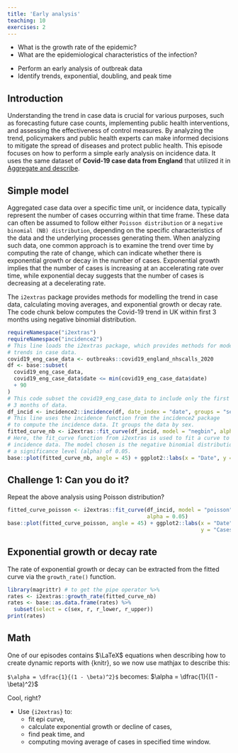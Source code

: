 ```yaml
---
title: 'Early analysis'
teaching: 10
exercises: 2
---
```


:::::::::::::::::::::::::::::::::::::: questions 

- What is the growth rate of the epidemic?
- What are the epidemiological characteristics of the infection?

::::::::::::::::::::::::::::::::::::::::::::::::

::::::::::::::::::::::::::::::::::::: objectives

- Perform an early analysis of outbreak data
- Identify trends, exponential, doubling, and peak time

::::::::::::::::::::::::::::::::::::::::::::::::

## Introduction
Understanding the trend in case data is crucial for various purposes, such as forecasting future case counts, implementing public health interventions, and assessing the effectiveness of control measures. By analyzing the trend, policymakers and public health experts can make informed decisions to mitigate the spread of diseases and protect public health. This episode focuses on how to perform a simple early analysis on incidence data. It uses the same dataset of **Covid-19 case data from England** that utilized it in [Aggregate and describe](../episodes/describe-cases.Rmd). 


## Simple model

Aggregated case data over a specific time unit, or incidence data, typically represent the number of cases occurring within that time frame. These data can often be assumed to follow either `Poisson distribution` or a `negative binomial (NB) distribution`, depending on the specific characteristics of the data and the underlying processes generating them. When analyzing such data, one common approach is to examine the trend over time by computing the rate of change, which can indicate whether there is exponential growth or decay in the number of cases. Exponential growth implies that the number of cases is increasing at an accelerating rate over time, while exponential decay suggests that the number of cases is decreasing at a decelerating rate.

The `i2extras` package provides methods for modelling the trend in case data, calculating moving averages, and exponential growth or decay rate. The code chunk below computes the Covid-19 trend in UK within first 3 months using negative binomial distribution. 


```r
requireNamespace("i2extras")
requireNamespace("incidence2")
# This line loads the i2extras package, which provides methods for modeling
# trends in case data.
covid19_eng_case_data <- outbreaks::covid19_england_nhscalls_2020
df <- base::subset(
  covid19_eng_case_data,
  covid19_eng_case_data$date <= min(covid19_eng_case_data$date)
  + 90
)
# This code subset the covid19_eng_case_data to include only the first
# 3 months of data.
df_incid <- incidence2::incidence(df, date_index = "date", groups = "sex")
# This line uses the incidence function from the incidence2 package
# to compute the incidence data. It groups the data by sex.
fitted_curve_nb <- i2extras::fit_curve(df_incid, model = "negbin", alpha = 0.05)
# Here, the fit_curve function from i2extras is used to fit a curve to the
# incidence data. The model chosen is the negative binomial distribution with
# a significance level (alpha) of 0.05.
base::plot(fitted_curve_nb, angle = 45) + ggplot2::labs(x = "Date", y = "Cases")
```


::::::::::::::::::::::::::::::::::::: challenge 

## Challenge 1: Can you do it?

Repeat the above analysis using Poisson distribution?

:::::::::::::::::::::::: solution 

```r
fitted_curve_poisson <- i2extras::fit_curve(df_incid, model = "poisson",
                                            alpha = 0.05)
base::plot(fitted_curve_poisson, angle = 45) + ggplot2::labs(x = "Date",
                                                             y = "Cases")
```

:::::::::::::::::::::::::::::::::
::::::::::::::::::::::::::::::::::::::::::::::::

## Exponential growth or decay rate

The rate of exponential growth or decay can be extracted from the fitted curve via the `growth_rate()` function.

```r
library(magrittr) # to get the pipe operator %>%
rates <- i2extras::growth_rate(fitted_curve_nb)
rates <- base::as.data.frame(rates) %>%
  subset(select = c(sex, r, r_lower, r_upper))
print(rates)
```

## Math

One of our episodes contains $\LaTeX$ equations when describing how to create
dynamic reports with {knitr}, so we now use mathjax to describe this:

`$\alpha = \dfrac{1}{(1 - \beta)^2}$` becomes: $\alpha = \dfrac{1}{(1 - \beta)^2}$

Cool, right?

::::::::::::::::::::::::::::::::::::: keypoints 

- Use `{i2extras}` to:
  - fit epi curve,  
  - calculate exponential growth or decline of cases, 
  - find peak time, and 
  - computing moving average of cases in specified time window.

::::::::::::::::::::::::::::::::::::::::::::::::

